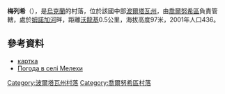 {{coord|50|12|17|N|33|3|43|E|scale:100000_region:UA|display=title}}

'''梅列希'''（{{lang-uk|Мелехи}}），是[[烏克蘭|烏克蘭]]的村落，位於該國中部[[波爾塔瓦州|波爾塔瓦州]]，由[[喬爾努希區|喬爾努希區]]負責管轄，處於[[姆諾加河|姆諾加河]]畔，距離[[沃龍基_(喬爾努希區)|沃龍基]]0.5公里，海拔高度97米，2001年人口436。

==參考資料==
* [http://gska2.rada.gov.ua/pls/z7502/A005?rdat1=24.11.2008&rf7571=26837 картка]{{dead link|date=2018年3月 |bot=InternetArchiveBot |fix-attempted=yes }}
* [http://weather.in.ua/ua/poltavskaja/15386 Погода в селі Мелехи] {{Wayback|url=http://weather.in.ua/ua/poltavskaja/15386 |date=20160305084955 }}

{{DEFAULTSORT:Мелехи}}
[[Category:波爾塔瓦州村落|Category:波爾塔瓦州村落]]
[[Category:喬爾努希區村落|Category:喬爾努希區村落]]


{{Poltava-geo-stub}}